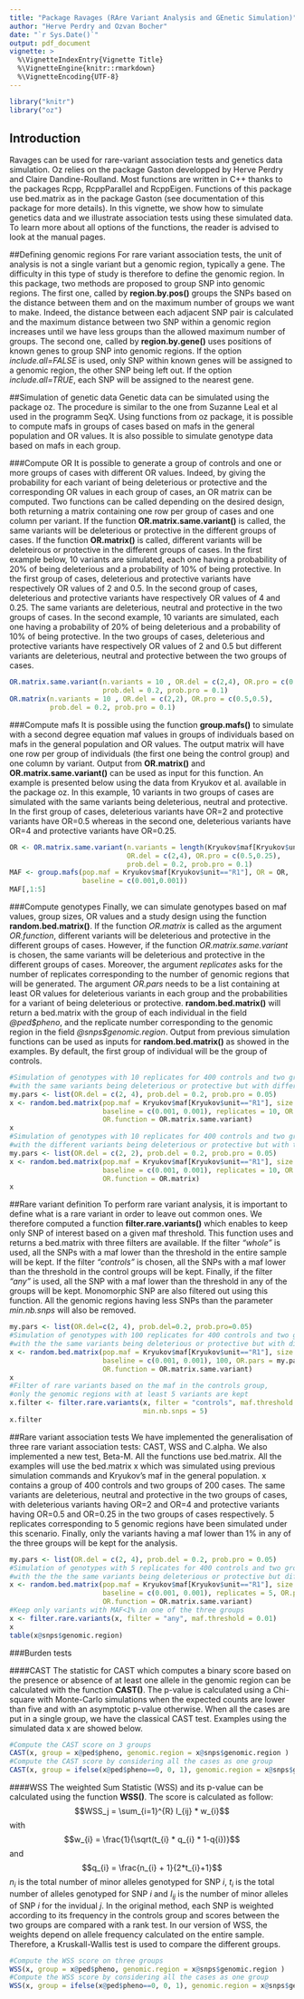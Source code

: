 ---
title: "Package Ravages (RAre Variant Analysis and GEnetic Simulation)"
author: "Herve Perdry and Ozvan Bocher"
date: "`r Sys.Date()`"
output: pdf_document
vignette: >
  %\VignetteIndexEntry{Vignette Title}
  %\VignetteEngine{knitr::rmarkdown}
  %\VignetteEncoding{UTF-8}
---

```{r message=FALSE, warning=FALSE}
library("knitr")
library("oz")
``` 
## Introduction

Ravages can be used for rare-variant association tests and genetics data simulation. Oz relies on the package Gaston developped by Herve Perdry and Claire Dandine-Roulland. Most functions are written in C++ thanks to the packages Rcpp, RcppParallel and RcppEigen.
Functions of this package use bed.matrix as in the package Gaston (see documentation of this package for more details).
In this vignette, we show how to simulate genetics data and we illustrate association tests using these simulated data.
To learn more about all options of the functions, the reader is advised to look at the manual pages.

##Defining genomic regions
For rare variant association tests, the unit of analysis is not a single variant but a genomic region, typically a gene. The difficulty in this type of study is therefore to define the genomic region. In this package, two methods are proposed to group SNP into genomic regions.
The first one, called by **region.by.pos()** groups the SNPs based on the distance between them and on the maximum number of groups we want to make. Indeed, the distance between each adjacent SNP pair is calculated and the maximum distance between two SNP within a genomic region increases until we have less groups than the allowed maximum number of groups.
The second one, called by **region.by.gene()** uses positions of known genes to group SNP into genomic regions. If the option *include.all=FALSE* is used, only SNP within known genes will be assigned to a genomic region, the other SNP being left out. If the option *include.all=TRUE*, each SNP will be assigned to the nearest gene.

##Simulation of genetic data
Genetic data can be simulated using the package oz. The procedure is similar to the one from Suzanne Leal et al used in the programm SeqX. Using functions from oz package, it is possible to compute mafs in groups of cases based on mafs in the general population and OR values. It is also possible to simulate genotype data based on mafs in each group.

###Compute OR
It is possible to generate a group of controls and one or more groups of cases with different OR values. Indeed, by giving the probability for each variant of being deleterious or protective and the corresponding OR values in each group of cases, an OR matrix can be computed. Two functions can be called depending on the desired design, both returning a matrix containing one row per group of cases and one column per variant.
If the function **OR.matrix.same.variant()** is called, the same variants will be deleterious or protective in the different groups of cases. If the function **OR.matrix()** is called, different variants will be deleteirous or protective in the different groups of cases. In the first example below, 10 variants are simulated, each one having a probability of 20% of being deleterious and a probability of 10% of being protective. In the first group of cases, deleterious and protective variants have respectively OR values of 2 and 0.5. In the second group of cases, deleterious and protective variants have respectively OR values of 4 and 0.25. The same variants are deleterious, neutral and protective in the two groups of cases.
In the second example, 10 variants are simulated, each one having a probability of 20% of being deleterious and a probability of 10% of being protective. In the two groups of cases, deleterious and protective variants have respectively OR values of 2 and 0.5 but different variants are deleterious, neutral and protective between the two groups of cases.
```{r}
OR.matrix.same.variant(n.variants = 10 , OR.del = c(2,4), OR.pro = c(0.5,0.25),
                       prob.del = 0.2, prob.pro = 0.1)
OR.matrix(n.variants = 10 , OR.del = c(2,2), OR.pro = c(0.5,0.5),
          prob.del = 0.2, prob.pro = 0.1)
```

###Compute mafs
It is possible using the function **group.mafs()** to simulate with a second degree equation maf values in groups of individuals based on mafs in the general population and OR values. The output matrix will have one row per group of individuals (the first one being the control group) and one column by variant. Output from **OR.matrix()** and **OR.matrix.same.variant()** can be used as input for this function.
An example is presented below using the data from Kryukov et al. available in the package oz. In this example, 10 variants in two groups of cases are simulated with the same variants being deleterious, neutral and protective. In the first group of cases, deleterious variants have OR=2 and protective variants have OR=0.5 whereas in the second one, deleterious variants have OR=4 and protective variants have OR=0.25.
```{r}
OR <- OR.matrix.same.variant(n.variants = length(Kryukov$maf[Kryukov$unit=="R1"]) ,
                             OR.del = c(2,4), OR.pro = c(0.5,0.25), 
                             prob.del = 0.2, prob.pro = 0.1)
MAF <- group.mafs(pop.maf = Kryukov$maf[Kryukov$unit=="R1"], OR = OR,
                  baseline = c(0.001,0.001))
MAF[,1:5]
```

###Compute genotypes
Finally, we can simulate genotypes based on maf values, group sizes, OR values and a study design using the function **random.bed.matrix()**. If the function *OR.matrix* is called as the argument *OR.function*, different variants will be deleterious and protective in the different groups of cases. However, if the function *OR.matrix.same.variant* is chosen, the same variants will be deleterious and protective in the different groups of cases. Moreover, the argument *replicates* asks for the number of replicates corresponding to the number of genomic regions that will be generated. The argument *OR.pars* needs to be a list containing at least OR values for deleterious variants in each group and the probabilities for a variant of being deleterious or protective.
**random.bed.matrix()** will return a bed.matrix with the group of each individual in the field *@ped$pheno*, and the replicate number corresponding to the genomic region in the field *@snps$genomic.region*. 
Output from previous simulation functions can be used as inputs for **random.bed.matrix()** as showed in the examples.
By default, the first group of individual will be the group of controls.
```{r}
#Simulation of genotypes with 10 replicates for 400 controls and two groups of 200 cases
#with the same variants being deleterious or protective but with different OR values
my.pars <- list(OR.del = c(2, 4), prob.del = 0.2, prob.pro = 0.05)
x <- random.bed.matrix(pop.maf = Kryukov$maf[Kryukov$unit=="R1"], size = c(400, 200, 200),
                       baseline = c(0.001, 0.001), replicates = 10, OR.pars = my.pars,
                       OR.function = OR.matrix.same.variant)
x
#Simulation of genotypes with 10 replicates for 400 controls and two groups of 200 cases 
#with the different variants being deleterious or protective but with the same OR values
my.pars <- list(OR.del = c(2, 2), prob.del = 0.2, prob.pro = 0.05)
x <- random.bed.matrix(pop.maf = Kryukov$maf[Kryukov$unit=="R1"], size = c(400, 200, 200), 
                       baseline = c(0.001, 0.001), replicates = 10, OR.pars = my.pars,
                       OR.function = OR.matrix)
x
```


##Rare variant definition
To perform rare variant analysis, it is important to define what is a rare variant in order to leave out common ones. We therefore computed a function **filter.rare.variants()** which enables to keep only SNP of interest based on a given maf threshold. This function uses and returns a bed.matrix with three filters are available. If the filter *"whole"* is used, all the SNPs with a maf lower than the threshold in the entire sample will be kept. If the filter *"controls"* is chosen, all the SNPs with a maf lower than the threshold in the control groups will be kept. Finally, if the filter *"any"* is used, all the SNP with a maf lower than the threshold in any of the groups will be kept. Monomorphic SNP are also filtered out using this function.
All the genomic regions having less SNPs than the parameter *min.nb.snps* will also be removed.
```{r}
my.pars <- list(OR.del=c(2, 4), prob.del=0.2, prob.pro=0.05)
#Simulation of genotypes with 100 replicates for 400 controls and two groups of 200 cases
#with the the same variants being deleterious or protective but with different OR values
x <- random.bed.matrix(pop.maf = Kryukov$maf[Kryukov$unit=="R1"], size = c(400, 200, 200), 
                       baseline = c(0.001, 0.001), 100, OR.pars = my.pars,
                       OR.function = OR.matrix.same.variant)
x
#Filter of rare variants based on the maf in the controls group,
#only the genomic regions with at least 5 variants are kept
x.filter <- filter.rare.variants(x, filter = "controls", maf.threshold = 0.01,
                                 min.nb.snps = 5)
x.filter
```


##Rare variant association tests
We have implemented the generalisation of three rare variant association tests: CAST, WSS and C.alpha. We also implemented a new test, Beta-M. All the functions use bed.matrix.
All the examples will use the bed.matrix x which was simulated using previous simulation commands and Kryukov's maf in the general population. x contains a group of 400 controls and two groups of 200 cases. The same variants are deleterious, neutral and protective in the two groups of cases, with deleterious variants having OR=2 and OR=4 and protective variants having OR=0.5 and OR=0.25 in the two groups of cases respectively. 5 replicates corresponding to 5 genomic regions have been simulated under this scenario. Finally, only the variants having a maf lower than 1% in any of the three groups will be kept for the analysis.
```{r}
my.pars <- list(OR.del = c(2, 4), prob.del = 0.2, prob.pro = 0.05)
#Simulation of genotypes with 5 replicates for 400 controls and two groups of 200 cases
#with the the the same variants being deleterious or protective but different OR values
x <- random.bed.matrix(pop.maf = Kryukov$maf[Kryukov$unit=="R1"], size = c(400, 200, 200),
                       baseline = c(0.001, 0.001), replicates = 5, OR.pars = my.pars,
                       OR.function = OR.matrix.same.variant)
#Keep only variants with MAF<1% in one of the three groups
x <- filter.rare.variants(x, filter = "any", maf.threshold = 0.01)
x
table(x@snps$genomic.region)
```

###Burden tests

####CAST
The statistic for CAST which computes a binary score based on the presence or absence of at least one allele in the genomic region can be calculated with the function **CAST()**. The p-value is calculated using a Chi-square with Monte-Carlo simulations when the expected counts are lower than five and with an asymptotic p-value otherwise. When all the cases are put in a single group, we have the classical CAST test.
Examples using the simulated data x are showed below.
```{r}
#Compute the CAST score on 3 groups
CAST(x, group = x@ped$pheno, genomic.region = x@snps$genomic.region )
#Compute the CAST score by considering all the cases as one group
CAST(x, group = ifelse(x@ped$pheno==0, 0, 1), genomic.region = x@snps$genomic.region )
```


####WSS
The weighted Sum Statistic (WSS) and its p-value can be calculated using the function **WSS()**. The score is calculated as follow: 
$$WSS_j = \sum_{i=1}^{R} I_{ij} * w_{i}$$ with $$w_{i} = \frac{1}{\sqrt(t_{i} * q_{i} * 1-q{i})}$$ and $$q_{i} = \frac{n_{i} + 1}{2*t_{i}+1}$$
$n_{i}$ is the total number of minor alleles genotyped for SNP $i$, $t_{i}$ is the total number of alleles genotyped for SNP $i$ and $I_{ij}$ is the number of minor alleles of SNP $i$ for the invidual $j$. In the original method, each SNP is weighted according to its frequency in the controls group and scores between the two groups are compared with a rank test. In our version of WSS, the weights depend on allele frequency calculated on the entire sample. Therefore, a Kruskall-Wallis test is used to compare the different groups.

```{r}
#Compute the WSS score on three groups
WSS(x, group = x@ped$pheno, genomic.region = x@snps$genomic.region )
#Compute the WSS score by considering all the cases as one group
WSS(x, group = ifelse(x@ped$pheno==0, 0, 1), genomic.region = x@snps$genomic.region )
```
